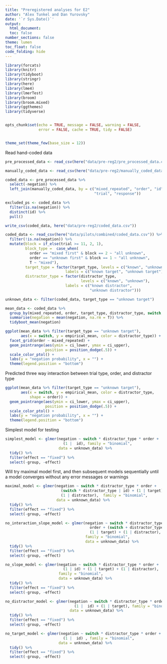 ```yaml
---
title: "Preregistered analyses for E2"
author: "Alex Tunkel and Dan Yurovsky"
date: '`r Sys.Date()`'
output: 
  html_document:
  toc: false
number_sections: false
theme: lumen
toc_float: false
code_folding: hide
---
```

  
```r
library(forcats)
library(knitr)
library(tidyboot)
library(stringr)
library(here)
library(lme4)
library(lmerTest)
library(broom)
library(broom.mixed)
library(ggthemes)
library(tidyverse)


opts_chunk$set(echo = TRUE, message = FALSE, warning = FALSE, 
               error = FALSE, cache = TRUE, tidy = FALSE)


theme_set(theme_few(base_size = 12))
```

Read hand-coded data
```r
pre_processed_data <- read_csv(here("data/pre-reg2/pre_processed_data.csv"))

manually_coded_data <- read_csv(here("data/pre-reg2/manually_coded_data.csv"))

coded_data <- pre_processed_data %>%
  select(-negation) %>%
  left_join(manually_coded_data, by = c("mixed_repeated", "order", "id",
                                        "trial", "response"))

excluded_ps <- coded_data %>%
  filter(is.na(negation)) %>%
  distinct(id) %>%
  pull()

write_csv(coded_data, here("data/pre-reg2/coded_data.csv"))
```

```r
coded_data <- read_csv(here("data/pilots/combined/coded_data.csv")) %>%
  filter(!is.na(negation)) %>%
  mutate(block = if_else(trial >= 11, 2, 1),
         block_type =  case_when(
           order == "mixed first" & block == 2 ~ "all unknown",
           order == "unknown first" & block == 1 ~ "all unknown",
           T ~ "mixed"),
         target_type = factor(target_type, levels = c("known", "unknown"), 
                           labels = c("known target", "unknown target")),
         distractor_type = factor(distractor_type, 
                                  levels = c("known", "unknown"), 
                           labels = c("known distractor", 
                                      "unknown distractor")))

unknown_data <- filter(coded_data, target_type == "unknown target")
```

```r
mean_data <- coded_data %>% 
  group_by(mixed_repeated, order, target_type, distractor_type, switch, id) %>%
  summarise(negation = mean(negation, na.rm = T)) %>%
  tidyboot_mean(negation)
```

```r
ggplot(mean_data %>% filter(target_type == "unknown target"),
       aes(x = switch, y = empirical_mean, color = distractor_type)) + 
  facet_grid(order ~ mixed_repeated) +
  geom_pointrange(aes(ymin = ci_lower, ymax = ci_upper), 
                  position = position_dodge(.5)) + 
  scale_color_ptol() + 
  labs(y = "negation probability", x = "") + 
  theme(legend.position = "bottom")
```

Predicted three way interaction between trial type, order, and distractor type 
```r
ggplot(mean_data %>% filter(target_type == "unknown target"),
       aes(x = switch, y = empirical_mean, color = distractor_type, 
           shape = order)) + 
  geom_pointrange(aes(ymin = ci_lower, ymax = ci_upper), 
                  position = position_dodge(.5)) + 
  scale_color_ptol() + 
  labs(y = "negation probability", x = "") + 
  theme(legend.position = "bottom")
```

Simplest model for testing
```r
simplest_model <- glmer(negation ~ switch * distractor_type * order + 
                          (1 |  id), family = "binomial", 
                        data = unknown_data) %>%
  tidy() %>%
  filter(effect == "fixed") %>%
  select(-group, -effect)
```

Will try maximal model first, and then subsequent models sequentially until a model converges without any error messages or warnings
```r
maximal_model <- glmer(negation ~ switch * distractor_type * order + 
                         (switch * distractor_type | id) + (1 | target) + 
                         (1 | distractor),  family = "binomial", 
                       data = unknown_data) %>%
  tidy() %>%
  filter(effect == "fixed") %>%
  select(-group, -effect)

no_interaction_slope_model <- glmer(negation ~ switch * distractor_type * 
                                      order + (switch + distractor_type | id) + 
                                      (1 | target) + (1 | distractor), 
                                    family = "binomial", 
                                    data = unknown_data) %>%
  tidy() %>%
  filter(effect == "fixed") %>%
  select(-group, -effect)

no_slope_model <- glmer(negation ~ switch * distractor_type * order + 
                          (1 | id) + (1 | target) + (1 | distractor), 
                        family = "binomial", 
                        data = unknown_data) %>%
  tidy() %>%
  filter(effect == "fixed") %>%
  select(-group, -effect)

no_distractor_model <- glmer(negation ~ switch * distractor_type * order + 
                               (1 |  id) + (1 | target), family = "binomial", 
                             data = unknown_data) %>%
  tidy() %>%
  filter(effect == "fixed") %>%
  select(-group, -effect)

no_target_model <- glmer(negation ~ switch * distractor_type * order + 
                          (1 |  id) , family = "binomial", 
                        data = unknown_data) %>%
  tidy() %>%
  filter(effect == "fixed") %>%
  select(-group, -effect)
```
